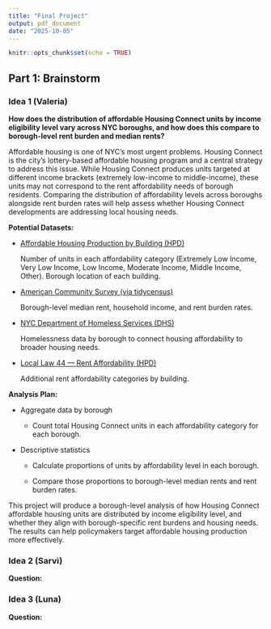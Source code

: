 ```yaml
---
title: "Final Project"
output: pdf_document
date: "2025-10-05"
---
```


```r
knitr::opts_chunk$set(echo = TRUE)
```

## Part 1: Brainstorm

### Idea 1 (Valeria)

**How does the distribution of affordable Housing Connect units by income eligibility level vary across NYC boroughs, and how does this compare to borough-level rent burden and median rents?**

Affordable housing is one of NYC’s most urgent problems. Housing Connect is the city’s lottery-based affordable housing program and a central strategy to address this issue. While Housing Connect produces units targeted at different income brackets (extremely low-income to middle-income), these units may not correspond to the rent affordability needs of borough residents. Comparing the distribution of affordability levels across boroughs alongside rent burden rates will help assess whether Housing Connect developments are addressing local housing needs.

**Potential Datasets:**

* [Affordable Housing Production by Building (HPD)](https://data.cityofnewyork.us/Housing-Development/Affordable-Housing-Production-by-Building/hg8x-zxpr/about_data)

  Number of units in each affordability category (Extremely Low Income, Very Low Income, Low Income, Moderate Income, Middle Income, Other).
  Borough location of each building.

* [American Community Survey (via tidycensus)](https://walker-data.com/tidycensus/)

  Borough-level median rent, household income, and rent burden rates.

* [NYC Department of Homeless Services (DHS)](https://data.cityofnewyork.us/Social-Services/Individual-Census-by-Borough-Community-District-an/veav-vj3r/about_data)

  Homelessness data by borough to connect housing affordability to broader housing needs.

* [Local Law 44 — Rent Affordability (HPD)](https://data.cityofnewyork.us/Housing-Development/Local-Law-44-Rent-Affordability/93d2-wh7s/about_data)

  Additional rent affordability categories by building.
  
**Analysis Plan:**

- Aggregate data by borough

  - Count total Housing Connect units in each affordability category for each borough.

- Descriptive statistics

  - Calculate proportions of units by affordability level in each borough.

  - Compare those proportions to borough-level median rents and rent burden rates.


This project will produce a borough-level analysis of how Housing Connect affordable housing units are distributed by income eligibility level, and whether they align with borough-specific rent burdens and housing needs. The results can help policymakers target affordable housing production more effectively.




### Idea 2 (Sarvi)

**Question:**


### Idea 3 (Luna)

**Question:**